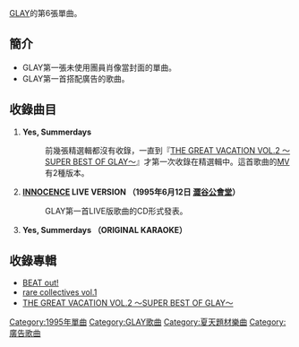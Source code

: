 {{Infobox Single
| Name           = Yes,Summerdays
| Artist         = [[GLAY|GLAY]]
| Album          = [[BEAT_out!|BEAT out!]]|
| A-side         = Yes,Summerdays
| B-side         = [[“Modern…”的她|INNOCENCE]] LIVE VERSION
| Released       = 1995年8月9日
| Format         = 
| Recorded       = 
| Genre          = [[搖滾樂|搖滾樂]]<br />[[J-POP|J-POP]]
| Length         = 
| Label          = [[Polydor|Polydor]]
| Writer         = [[TAKURO|TAKURO]]
| Producer       = [[佐久間正英|佐久間正英]]
| Certification  = 黃金（[[日本唱片業協會|日本唱片業協會]]）
| Chart position = 當週排行第13名（[[ORICON|ORICON]]）
| Last single    = [[永遠的兩個人…/GONE_WITH_THE_WIND|永遠的兩個人…／GONE WITH THE WIND]]<br />（1995年）
| This single    = '''Yes,Summerdays'''<br />（1995年）
| Next single    = [[生存的勇氣|生存的勇氣]]<br />（1995年）
}}
[[GLAY|GLAY]]的第6張單曲。

== 簡介 ==
*GLAY第一張未使用團員肖像當封面的單曲。
*GLAY第一首搭配廣告的歌曲。

== 收錄曲目 ==
#'''Yes, Summerdays'''
#:前幾張精選輯都沒有收錄，一直到『[[THE_GREAT_VACATION_VOL.2_〜SUPER_BEST_OF_GLAY〜|THE GREAT VACATION VOL.2 〜SUPER BEST OF GLAY〜]]』才第一次收錄在精選輯中。這首歌曲的[[MV|MV]]有2種版本。
#'''[[“Modern…”的她|INNOCENCE]] LIVE VERSION （1995年6月12日 [[澀谷公會堂|澀谷公會堂]]）'''
#:GLAY第一首LIVE版歌曲的CD形式發表。
#'''Yes, Summerdays （ORIGINAL KARAOKE）'''

== 收錄專輯 ==
*[[BEAT_out!|BEAT out!]]
*[[rare_collectives_vol.1|rare collectives vol.1]]
*[[THE_GREAT_VACATION_VOL.2_〜SUPER_BEST_OF_GLAY〜|THE GREAT VACATION VOL.2 〜SUPER BEST OF GLAY〜]]

[[Category:1995年單曲|Category:1995年單曲]]
[[Category:GLAY歌曲|Category:GLAY歌曲]]
[[Category:夏天題材樂曲|Category:夏天題材樂曲]]
[[Category:廣告歌曲|Category:廣告歌曲]]